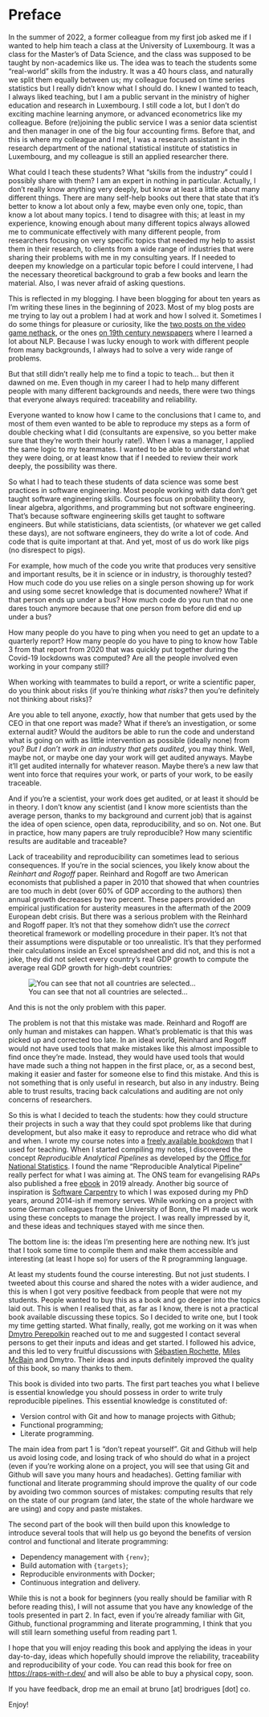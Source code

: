 # Preface {.unnumbered}

In the summer of 2022, a former colleague from my first job asked me if I wanted
to help him teach a class at the University of Luxembourg. It was a class for
the Master's of Data Science, and the class was supposed to be taught by
non-academics like us. The idea was to teach the students some "real-world"
skills from the industry. It was a 40 hours class, and naturally we split them
equally between us; my colleague focused on time series statistics but I really
didn't know what I should do. I knew I wanted to teach, I always liked teaching,
but I am a public servant in the ministry of higher education and research in
Luxembourg. I still code a lot, but I don't do exciting machine learning
anymore, or advanced econometrics like my colleague. Before (re)joining the
public service I was a senior data scientist and then manager in one of the big
four accounting firms. Before that, and this is where my colleague and I met, I
was a research assistant in the research department of the national statistical
institute of statistics in Luxembourg, and my colleague is still an applied
researcher there.

What could I teach these students? What "skills from the industry" could I
possibly share with them? I am an expert in nothing in particular. Actually, I
don’t really know anything very deeply, but know at least a little about many
different things. There are many self-help books out there that state that it’s
better to know a lot about only a few, maybe even only one, topic, than know
a lot about many topics. I tend to disagree with this; at least in my
experience, knowing enough about many different topics always allowed me to
communicate effectively with many different people, from researchers focusing on
very specific topics that needed my help to assist them in their research, to
clients from a wide range of industries that were sharing their problems with me
in my consulting years. If I needed to deepen my knowledge on a particular topic
before I could intervene, I had the necessary theoretical background to grab a
few books and learn the material. Also, I was never afraid of asking questions.

This is reflected in my blogging. I have been blogging for about ten years as
I’m writing these lines in the beginning of 2023. Most of my blog posts are me
trying to lay out a problem I had at work and how I solved it. Sometimes I do
some things for pleasure or curiosity, like the [two posts on the video game
nethack](https://www.brodrigues.co/blog/2018-11-03-nethack_analysis/), or the
ones [on 19th century
newspapers](https://www.brodrigues.co/blog/2019-01-04-newspapers/) where I
learned a lot about NLP. Because I was lucky enough to work with different people
from many backgrounds, I always had to solve a very wide range of problems.

But that still didn’t really help me to find a topic to teach... but then it
dawned on me. Even though in my career I had to help many different people with
many different backgrounds and needs, there were two things that everyone always
required: traceability and reliability.

Everyone wanted to know how I came to the conclusions that I came to, and most
of them even wanted to be able to reproduce my steps as a form of double
checking what I did (consultants are expensive, so you better make sure that
they’re worth their hourly rate!). When I was a manager, I applied the same logic
to my teammates. I wanted to be able to understand what they were doing, or at 
least know that if I needed to review their work deeply, the possibility was there.

So what I had to teach these students of data science was some best practices in
software engineering. Most people working with data don’t get taught software
engineering skills. Courses focus on probability theory, linear algebra,
algorithms, and programming but not software engineering. That's because
software engineering skills get taught to software engineers. But while
statisticians, data scientists, (or whatever we get called these days), are not
software engineers, they do write a lot of code. And code that is quite
important at that. And yet, most of us do work like pigs (no disrespect to
pigs).

For example, how much of the code you write that produces very sensitive and
important results, be it in science or in industry, is thoroughly tested? How
much code do you use relies on a single person showing up for work and using
some secret knowledge that is documented nowhere? What if that person ends up
under a bus? How much code do you run that no one dares touch anymore because
that one person from before did end up under a bus?

How many people do you have to ping when you need to get an update to a
quarterly report? How many people do you have to ping to know how Table 3 from
that report from 2020 that was quickly put together during the Covid-19
lockdowns was computed? Are all the people involved even working in your
company still?

When working with teammates to build a report, or write a scientific paper, do
you think about risks (if you’re thinking *what risks?* then you’re definitely
not thinking about risks)?

Are you able to tell anyone, *exactly*, how that number that gets used by the
CEO in that one report was made? What if there's an investigation, or some
external audit? Would the auditors be able to run the code and understand what
is going on with as little intervention as possible (ideally none) from you?
*But I don't work in an industry that gets audited*, you may think. Well, maybe
not, or maybe one day your work will get audited anyways. Maybe it'll get
audited internally for whatever reason. Maybe there's a new law that went into
force that requires your work, or parts of your work, to be easily traceable.

And if you're a scientist, your work does get audited, or at least it should be
in theory. I don't know any scientist (and I know more scientists than the
average person, thanks to my background and current job) that is against the
idea of open science, open data, reproducibility, and so on. Not one. But in
practice, how many papers are truly reproducible? How many scientific results
are auditable and traceable? 

Lack of traceability and reproducibility can sometimes lead to serious
consequences. If you’re in the social sciences, you likely know about the
*Reinhart and Rogoff* paper. Reinhard and Rogoff are two American economists
that published a paper in 2010 that showed that when countries are too much in
debt (over 60% of GDP according to the authors) then annual growth decreases by
two percent. These papers provided an empirical justification for austerity
measures in the aftermath of the 2009 European debt crisis. But there was a
serious problem with the Reinhard and Rogoff paper. It’s not that they somehow
didn’t use the *correct* theoretical framework or modelling procedure in their
paper. It’s not that their assumptions were disputable or too unrealistic. It’s
that they performed their calculations inside an Excel spreadsheet and did not,
and this is not a joke, they did not select every country’s real GDP growth to
compute the average real GDP growth for high-debt countries:

![You can see that not all countries are selected...](images/rr_excel.png)

And this is not the only problem with this paper. 

The problem is not that this mistake was made. Reinhard and Rogoff are only
human and mistakes can happen. What’s problematic is that this was picked up and
corrected too late. In an ideal world, Reinhard and Rogoff would not have used
tools that make mistakes like this almost impossible to find once they’re made.
Instead, they would have used tools that would have made such a thing not happen
in the first place, or, as a second best, making it easier and faster for someone
else to find this mistake. And this is not something that is only useful in
research, but also in any industry. Being able to trust results, tracing back
calculations and auditing are not only concerns of researchers.

So this is what I decided to teach the students: how they could structure their
projects in such a way that they could spot problems like that during
development, but also make it easy to reproduce and retrace who did what and
when. I wrote my course notes into a [freely available
bookdown](https://rap4mads.eu/) that I used for teaching. When I started
compiling my notes, I discovered the concept *Reproducible Analytical Pipelines*
as developed by the [Office for National
Statistics](https://analysisfunction.civilservice.gov.uk/support/reproducible-analytical-pipelines/).
I found the name "Reproducible Analytical Pipeline" really perfect for what I
was aiming at. The ONS team for evangelising RAPs also published a free
[ebook](https://ukgovdatascience.github.io/rap_companion/) in 2019 already.
Another big source of inspiration is [Software
Carpentry](https://software-carpentry.org/) to which I was exposed during my PhD
years, around 2014-ish if memory serves. While working on a project with some
German colleagues from the University of Bonn, the PI made us work using these
concepts to manage the project. I was really impressed by it, and these ideas
and techniques stayed with me since then.

The bottom line is: the ideas I’m presenting here are nothing new. It’s just that I
took some time to compile them and make them accessible and interesting (at
least I hope so) for users of the R programming language.

At least my students found the course interesting. But not just students. I
tweeted about this course and shared the notes with a wider audience, and this
is when I got very positive feedback from people that were not my students.
People wanted to buy this as a book and go deeper into the topics laid out. This
is when I realised that, as far as I know, there is not a practical book
available discussing these topics. So I decided to write one, but I took my time
getting started. What finally, really, got me working on it was when [Dmytro
Perepolkin](https://github.com/dmi3kno/) reached out to me and suggested I
contact several persons to get their inputs and ideas and get started. I
followed his advice, and this led to very fruitful discussions with [Sébastien
Rochette](https://github.com/statnmap), [Miles
McBain](https://github.com/MilesMcBain) and Dmytro. Their ideas and inputs
definitely improved the quality of this book, so many thanks to them.


This book is divided into two parts. The first part teaches you what I believe
is essential knowledge you should possess in order to write truly reproducible
pipelines. This essential knowledge is constituted of:

- Version control with Git and how to manage projects with Github;
- Functional programming;
- Literate programming.

The main idea from part 1 is "don’t repeat yourself". Git and Github will help
us avoid losing code, and losing track of who should do what in a project (even
if you’re working alone on a project, you will see that using Git and Github
will save you many hours and headaches). Getting familiar with functional and
literate programming should improve the quality of our code by avoiding two
common sources of mistakes: computing results that rely on the state of our
program (and later, the state of the whole hardware we are using) and copy and
paste mistakes.

The second part of the book will then build upon this knowledge to introduce
several tools that will help us go beyond the benefits of version control and
functional and literate programming:

- Dependency management with `{renv}`;
- Build automation with `{targets}`;
- Reproducible environments with Docker;
- Continuous integration and delivery.

While this is not a book for beginners (you really should be familiar with R
before reading this), I will not assume that you have any knowledge of the tools
presented in part 2. In fact, even if you’re already familiar with Git, Github,
functional programming and literate programming, I think that you will still
learn something useful from reading part 1.

I hope that you will enjoy reading this book and applying the ideas in your
day-to-day, ideas which hopefully should improve the reliability, traceability
and reproducibility of your code. You can read this book for free on
[https://raps-with-r.dev/](https://raps-with-r.dev/) and will also be able to
buy a physical copy, soon.

If you have feedback, drop me an email at bruno [at] brodrigues [dot] co.

Enjoy!
